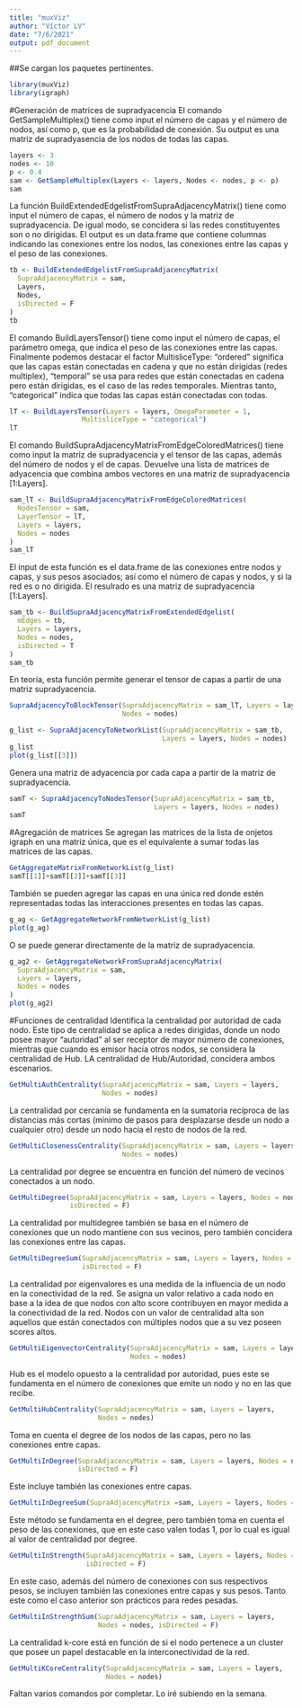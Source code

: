 ```yaml
---
title: "muxViz"
author: "Víctor LV"
date: "7/6/2021"
output: pdf_document
---
```

##Se cargan los paquetes pertinentes.
```r
library(muxViz)
library(igraph)
```
#Generación de matrices de supradyacencia
El comando GetSampleMultiplex() tiene como input el número de capas y el número de nodos, así como p, que es la probabilidad de conexión. Su output es una
matriz de supradyasencia de los nodos de todas las capas.
```r
layers <- 3
nodes <- 10
p <- 0.4
sam <- GetSampleMultiplex(Layers <- layers, Nodes <- nodes, p <- p)
sam
```
La función BuildExtendedEdgelistFromSupraAdjacencyMatrix() tiene como input el número de capas, el número de nodos y la matriz de supradyacencia. De igual
modo, se concidera si las redes constituyentes son o no dirigidas. El output
es un data.frame que contiene columnas indicando las conexiones entre los nodos,
las conexiones entre las capas y el peso de las conexiones.
```r
tb <- BuildExtendedEdgelistFromSupraAdjacencyMatrix(
  SupraAdjacencyMatrix = sam,
  Layers,
  Nodes,
  isDirected = F
)
tb
```
El comando BuildLayersTensor() tiene como input el número de capas, el parámetro
omega, que indica el peso de las conexiones entre las capas. Finalmente podemos
destacar el factor MultisliceType: "ordered" significa que las capas están
conectadas en cadena y que no están dirigidas (redes multiplex), "temporal"
se usa para redes que están conectadas en cadena pero están dirigidas, es el
caso de las redes temporales. Mientras tanto, "categorical" indica que todas las
capas están conectadas con todas.
```r
lT <- BuildLayersTensor(Layers = layers, OmegaParameter = 1, 
                  MultisliceType = "categorical")
lT
```
El comando BuildSupraAdjacencyMatrixFromEdgeColoredMatrices() tiene como input
la matriz de supradyacencia y el tensor de las capas, además del número de nodos
y el de capas.
Devuelve una lista de matrices de adyacencia que combina ambos vectores en una
matriz de supradyacencia [1:Layers].
```r
sam_lT <- BuildSupraAdjacencyMatrixFromEdgeColoredMatrices(
  NodesTensor = sam,
  LayerTensor = lT,
  Layers = layers,
  Nodes = nodes
)
sam_lT
```
El input de esta función es el data.frame de las conexiones entre nodos y capas,
y sus pesos asociados; así como el número de capas y nodos, y si la red es o no
dirigida. El resulrado es una matriz de supradyacencia [1:Layers].
```r
sam_tb <- BuildSupraAdjacencyMatrixFromExtendedEdgelist(
  mEdges = tb,
  Layers = layers,
  Nodes = nodes,
  isDirected = T
)
sam_tb
```
En teoría, esta función permite generar el tensor de capas a partir de una
matriz supradyacencia.

############
```r
SupraAdjacencyToBlockTensor(SupraAdjacencyMatrix = sam_lT, Layers = layers,
                            Nodes = nodes)
```


```r
g_list <- SupraAdjacencyToNetworkList(SupraAdjacencyMatrix = sam_tb,
                                      Layers = layers, Nodes = nodes)
g_list
plot(g_list[[3]])
```
Genera una matriz de adyacencia por cada capa a partir de la matriz de
supradyacencia.
```r
samT <- SupraAdjacencyToNodesTensor(SupraAdjacencyMatrix = sam_tb,
                                    Layers = layers, Nodes = nodes)
samT
```
#Agregación de matrices
Se agregan las matrices de la lista de onjetos igraph en una matriz única, que
es el equivalente a sumar todas las matrices de las capas.
```r
GetAggregateMatrixFromNetworkList(g_list)
samT[[1]]+samT[[2]]+samT[[3]]
```
También se pueden agregar las capas en una única red donde estén representadas todas las interacciones presentes en todas las capas.
```r
g_ag <- GetAggregateNetworkFromNetworkList(g_list)
plot(g_ag)
```
O se puede generar directamente de la matriz de supradyacencia.
```r
g_ag2 <- GetAggregateNetworkFromSupraAdjacencyMatrix(
  SupraAdjacencyMatrix = sam,
  Layers = layers,
  Nodes = nodes
)
plot(g_ag2)
```
#Funciones de centralidad
Identifica la centralidad por autoridad de cada nodo. Este tipo de centralidad se aplica a redes dirigidas, donde un nodo posee mayor "autoridad" al ser receptor de mayor número de conexiones, mientras que cuando es emisor hacia otros nodos, se considera la centralidad de Hub. LA centralidad de Hub/Autoridad, concidera ambos escenarios.
```r
GetMultiAuthCentrality(SupraAdjacencyMatrix = sam, Layers = layers,
                       Nodes = nodes)
```
La centralidad por cercanía se fundamenta en la sumatoria recíproca de las distancias más cortas (mínimo de pasos para desplazarse desde un nodo a cualquier otro) desde un nodo hacia el resto de nodos de la red.
```r
GetMultiClosenessCentrality(SupraAdjacencyMatrix = sam, Layers = layers,
                            Nodes = nodes)
```
La centralidad por degree se encuentra en función del número de vecinos conectados a un nodo.
```r
GetMultiDegree(SupraAdjacencyMatrix = sam, Layers = layers, Nodes = nodes,
               isDirected = F)
```
La centralidad por multidegree también se basa en el número de conexiones que un nodo mantiene con sus vecinos, pero también concidera las conexiones entre las capas.
```r
GetMultiDegreeSum(SupraAdjacencyMatrix = sam, Layers = layers, Nodes = nodes,
                  isDirected = F)
```
La centralidad por eigenvalores es una medida de la influencia de un nodo en la conectividad de la red. Se asigna un valor relativo a cada nodo en base a la idea de que nodos con alto score contribuyen en mayor medida a la conectividad de la red. Nodos con un valor de centralidad alta son aquellos que están conectados con múltiples nodos que a su vez poseen scores altos.
```r
GetMultiEigenvectorCentrality(SupraAdjacencyMatrix = sam, Layers = layers,
                              Nodes = nodes)
```
Hub es el modelo opuesto a la centralidad por autoridad, pues este se fundamenta en el número de conexiones que emite un nodo y no en las que recibe.
```r
GetMultiHubCentrality(SupraAdjacencyMatrix = sam, Layers = layers,
                      Nodes = nodes)
```
Toma en cuenta el degree de los nodos de las capas, pero no las conexiones entre capas.
```r
GetMultiInDegree(SupraAdjacencyMatrix = sam, Layers = layers, Nodes = nodes,
                 isDirected = F)
```
Este incluye también las conexiones entre capas.
```r
GetMultiInDegreeSum(SupraAdjacencyMatrix =sam, Layers = layers, Nodes = nodes, isDirected = F)
```
Este método se fundamenta en el degree, pero también toma en cuenta el peso de las conexiones, que en este caso valen todas 1, por lo cual es igual al valor de centralidad por degree.
```r
GetMultiInStrength(SupraAdjacencyMatrix = sam, Layers = layers, Nodes = nodes,
                   isDirected = F)
```
En este caso, además del número de conexiones con sus respectivos pesos, se incluyen también las conexiones entre capas y sus pesos. Tanto este como el caso anterior son prácticos para redes pesadas.
```r
GetMultiInStrengthSum(SupraAdjacencyMatrix = sam, Layers = layers,
                      Nodes = nodes, isDirected = F)
```
La centralidad k-core está en función de si el nodo pertenece a un cluster que posee un papel destacable en la interconectividad de la red.
```r
GetMultiKCoreCentrality(SupraAdjacencyMatrix = sam, Layers = layers,
                        Nodes = nodes)
```
Faltan varios comandos por completar. Lo iré subiendo en la semana.



